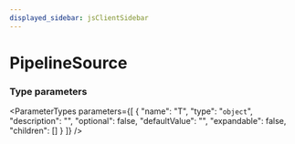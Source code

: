 ```yaml
---
displayed_sidebar: jsClientSidebar
---
```



# PipelineSource

### Type parameters

<ParameterTypes parameters={[
  {
    "name": "T",
    "type": "`object`",
    "description": "",
    "optional": false,
    "defaultValue": "",
    "expandable": false,
    "children": []
  }
]} />
